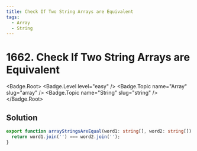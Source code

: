 ```yaml
---
title: Check If Two String Arrays are Equivalent
tags:
  - Array
  - String
---
```


# 1662. Check If Two String Arrays are Equivalent

<Badge.Root>
  <Badge.Level level="easy" />
  <Badge.Topic name="Array" slug="array" />
  <Badge.Topic name="String" slug="string" />
</Badge.Root>

## Solution

```typescript filename="solution.ts" copy
export function arrayStringsAreEqual(word1: string[], word2: string[]): boolean {
  return word1.join('') === word2.join('');
}
```

<ProblemLink
  codingSite="leetcode"
  href="https://leetcode.com/problems/check-if-two-string-arrays-are-equivalent"
  title="Check If Two String Arrays are Equivalent"
/>
